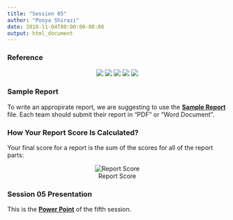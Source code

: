 ```yaml
---
title: "Session 05"
author: "Pooya Shirazi"
date: 2018-11-04T00:00:00-08:00
output: html_document
---
```


### Reference

<center>

![](file/SoilPic01.jpg)
![](file/SoilPic02.jpg)
![](file/SoilPic03.jpg)
![](file/SoilPic04.jpg)
![](file/SoilPic05.jpg)

</center>

### Sample Report

To write an appropirate report, we are suggesting to use the [**Sample Report**](file/Sample_Expriment_Report.docx) file. Each team should submit their report in "PDF" or "Word Document".

### How Your Report Score Is Calculated?

Your final score for a report is the sum of the scores for all of the report parts:

<center>

![Report Score](file/reportEvaluation.png)

</center>

### Session 05 Presentation

This is the [**Power Point**](https://1drv.ms/b/s!ApgwYQ9WVT1phuYg2H52NhUoQuFa9A) of the fifth session.
